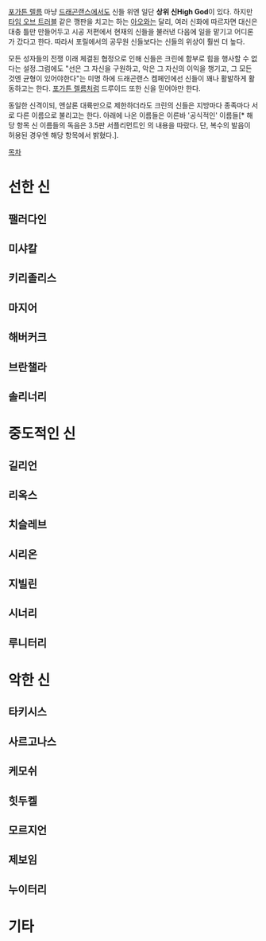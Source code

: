 [[포가튼 렐름]] 마냥 [[드래곤랜스]]에서도 신들 위엔 일단 '''상위 신High God'''이 있다. 하지만 [[타임 오브 트러블]] 같은 깽판을 치고는 하는 [[아오]]와는 달리, 여러 신화에 따르자면 대신은 대충 틀만 만들어두고 시공 저편에서 현재의 신들을 불러낸 다음에 일을 맡기고 어디론가 갔다고 한다. 따라서 포릴에서의 공무원 신들보다는 신들의 위상이 훨씬 더 높다.

모든 성자들의 전쟁 이래 체결된 협정으로 인해 신들은 크린에 함부로 힘을 행사할 수 없다는 설정.그럼에도 "선은 그 자신을 구원하고, 악은 그 자신의 이익을 챙기고, 그 모든 것엔 균형이 있어야한다"는 미명 하에 드래곤랜스 켐페인에선 신들이 꽤나 활발하게 활동하고는 한다. [[포가튼 렐름]]처럼 드루이드 또한 신을 믿어야만 한다.

동일한 신격이되, 앤살론 대륙만으로 제한하더라도 크린의 신들은 지방마다 종족마다 서로 다른 이름으로 불리고는 한다. 아래에 나온 이름들은 이른바 '공식적인' 이름들[* 해당 항목 신 이름들의 독음은 3.5판 서플리먼트인 <Holy Orders Of The Stars>의 내용을 따랐다. 단, 복수의 발음이 허용된 경우엔 해당 항목에서 밝혔다.].

[[목차]] 
= 선한 신 =
== 팰러다인 ==
== 미샤칼 ==
== 키리졸리스 ==
== 마지어 ==
== 해버커크 ==
== 브란챌라 ==
== 솔리너리 ==
= 중도적인 신 =
== 길리언 ==
== 리옥스 ==
== 치슬레브 ==
== 시리온 ==
== 지빌린 ==
== 시너리 ==
== 루니터리 ==
= 악한 신 =
== 타키시스 ==
== 사르고나스 ==
== 케모쉬 ==
== 힛두켈 ==
== 모르지언 ==
== 제보임 ==
== 누이터리 ==
= 기타 = 
